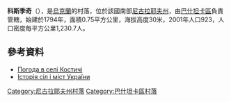{{coord|47|17|14|N|32|13|14|E|scale:100000|display=title}}

'''科斯季奇'''（{{lang-uk|Костичі}}），是[[烏克蘭|烏克蘭]]的村落，位於該國南部[[尼古拉耶夫州|尼古拉耶夫州]]，由[[巴什坦卡區|巴什坦卡區]]負責管轄，始建於1794年，面積0.75平方公里，海拔高度30米，2001年人口923，人口密度每平方公里1,230.7人。

==參考資料==
* [http://weather.in.ua/ua/nikolaevskaja/11691 Погода в селі Костичі]
* [https://web.archive.org/web/20110413064120/http://www.igsu.org.ua/Nikolaevskaja.obl/Basztanskij.rajon/Kostyczi.html Історія сіл і міст України]

[[Category:尼古拉耶夫州村落|Category:尼古拉耶夫州村落]]
[[Category:巴什坦卡區村落|Category:巴什坦卡區村落]]


{{Mykolaiv-geo-stub}}
